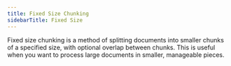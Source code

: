 ```yaml
---
title: Fixed Size Chunking
sidebarTitle: Fixed Size
---
```


Fixed size chunking is a method of splitting documents into smaller chunks of a specified size, with optional overlap between chunks.
This is useful when you want to process large documents in smaller, manageable pieces.

<Snippet file="chunking-fixed-size.mdx" />
